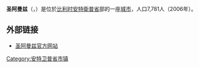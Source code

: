 {{Unreferenced|time=2018-08-13T06:46:55+00:00}}
'''圣阿曼兹'''（{{lang-nl|Sint-Amands}}，{{lang-fr|Saint-Amands}}）是位於[[比利时|比利时]][[安特衛普省|安特衛普省]]部的一座[[城市|城市]]，人口7,781人（2006年）。

== 外部链接 ==
*[http://www.sint-amands.be/ 圣阿曼兹官方网站]{{Wayback|url=http://www.sint-amands.be/ |date=20080617101950 }}

{{安特卫普省市区}}
{{Belgium-geo-stub}}
{{DEFAULTSORT:Sint-Amands}}

[[Category:安特卫普省市镇|Category:安特卫普省市镇]]
